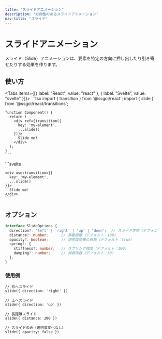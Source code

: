 ```yaml
---
title: "スライドアニメーション"
description: "方向性のあるスライドアニメーション"
nav-title: "スライド"
---
```


# スライドアニメーション

スライド（Slide）アニメーションは、要素を特定の方向に押し出したり引き寄せたりする効果を作ります。

<TransitionDemo type="slide" />

## 使い方

<Tabs items={[{ label: "React", value: "react" }, { label: "Svelte", value: "svelte" }]}>
  <TabPanel value="react">
    ```tsx
    import { transition } from '@ssgoi/react';
    import { slide } from '@ssgoi/react/transitions';

    function Component() {
      return (
        <div ref={transition({
          key: 'my-element',
          ...slide()
        })}>
          Slide me!
        </div>
      );
    }
    ```
  </TabPanel>
  <TabPanel value="svelte">
    ```svelte
    <script>
      import { transition } from '@ssgoi/svelte';
      import { slide } from '@ssgoi/svelte/transitions';
    </script>

    <div use:transition={{
      key: 'my-element',
      ...slide()
    }}>
      Slide me!
    </div>
    ```
  </TabPanel>
</Tabs>

## オプション

```typescript
interface SlideOptions {
  direction?: 'left' | 'right' | 'up' | 'down';  // スライド方向（デフォルト：'left'）
  distance?: number;      // 移動距離（デフォルト：100）
  opacity?: boolean;      // 透明度効果の有無（デフォルト：true）
  spring?: {
    stiffness?: number;   // スプリング強度（デフォルト：300）
    damping?: number;     // 減衰係数（デフォルト：30）
  };
}
```

### 使用例

```tsx
// 右へスライド
slide({ direction: 'right' })

// 上へスライド
slide({ direction: 'up' })

// 長距離スライド
slide({ distance: 200 })

// スライドのみ（透明度変化なし）
slide({ opacity: false })
```